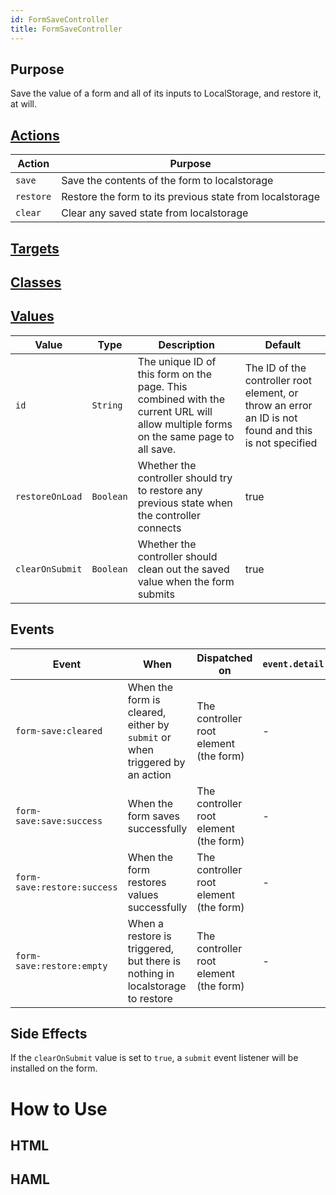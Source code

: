 ```yaml
---
id: FormSaveController
title: FormSaveController
---
```



## Purpose

Save the value of a form and all of its inputs to LocalStorage, and restore it, at will.


## [Actions](https://stimulus.hotwire.dev/reference/actions)

| Action | Purpose |
| --- | --- |
| `save` | Save the contents of the form to localstorage |
| `restore` | Restore the form to its previous state from localstorage |
| `clear` | Clear any saved state from localstorage |

## [Targets](https://stimulus.hotwire.dev/reference/targets)

<NoTargets/>

## [Classes](https://stimulus.hotwire.dev/reference/classes)


<NoClasses/>

## [Values](https://stimulus.hotwire.dev/reference/values)

| Value | Type | Description | Default |
| --- | --- | --- | --- |
| `id` | `String` | The unique ID of this form on the page. This combined with the current URL will allow multiple forms on the same page to all save.  | The ID of the controller root element, or throw an error an ID is not found and this is not specified |
| `restoreOnLoad` | `Boolean` | Whether the controller should try to restore any previous state when the controller connects | true |
| `clearOnSubmit` | `Boolean` | Whether the controller should clean out the saved value when the form submits | true |

## Events

| Event | When | Dispatched on | `event.detail` |
| --- | --- | --- | --- |
| `form-save:cleared` | When the form is cleared, either by `submit` or when triggered by an action | The controller root element (the form) | - |
| `form-save:save:success` | When the form saves successfully | The controller root element (the form) | - |
| `form-save:restore:success` | When the form restores values successfully | The controller root element (the form) | - |
| `form-save:restore:empty` | When a restore is triggered, but there is nothing in localstorage to restore | The controller root element (the form) | - |



## Side Effects

If  the `clearOnSubmit` value is set to `true`, a `submit` event listener will be installed on the form.



# How to Use


## HTML


<FormSaveControllerHtml/>

## HAML


<FormSaveControllerHaml/>


